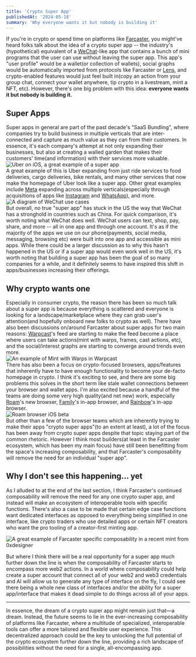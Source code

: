 ```yaml
---
title: 'Crypto Super App'
publishedAt: '2024-05-18'
summary: 'Why everyone wants it but nobody is building it'
---
```


If you're in crypto or spend time on platforms like [Farcaster](https://farcaster.xyz), you might've heard folks talk about the idea of a crypto super app -- the industry's (hypothetical) equivalent of a [WeChat](https://wechat.com)-like app that contains a bunch of mini programs that the user can use without leaving the super app. This app's "user profile" would be a wallet(or collection of wallets), social graphs would be automatically imported from protocols like Farcaster or [Lens](https://lens.xyz), and crypto-enabled features would just feel built in(copy an action from your group chat, connect your wallet anywhere, tip crypto in a livestream, mint a NFT, etc). However, there's one big problem with this idea: **everyone wants it but nobody is building it.**

## Super Apps

Super apps in general are part of the past decade's "SaaS Bundling", where companies try to build business in multiple verticals that are inter-connected and capture as much value as they can from their customers. In essence, it's each company's attempt at not only expanding their businesses, but also at creating a walled garden that makes their customers' time(and information) with their services more valuable.
<br/>
![Uber on iOS, a great example of a super app](https://res.cloudinary.com/dz3c2rl2o/image/upload/v1716068948/media/uber-bundled-ios-2024-transparent.png)
<br/>
A great example of this is Uber expanding from just ride services to food deliveries, cargo deliveries, bike rentals, and many other services that now make the homepage of Uber look like a super app. Other great examples include [Meta](https://meta.com) expanding across multiple verticals(especially through acquisitions of apps like [Instagram](https://instagram.com) and [WhatsApp](https://whatsapp.com)), and more. 
<br/>
![A diagram of WeChat use cases](https://res.cloudinary.com/dz3c2rl2o/image/upload/v1716069117/media/wechat-super-app-examples.png)
<br/>
But overall, no true "super app" has stuck in the US the way that WeChat has a stronghold in countries such as China. For quick comparison, it's worth noting what WeChat does well. WeChat users can text, shop, pay, share, and more -- all in one app and through one account. It's as if the majority of the apps we use on our phone(payments, social media, messaging, browsing etc) were built into one app and accessible as mini apps. While there could be a larger discussion as to why this hasn't happened in the US or if a super app would even work well in the US, it's worth noting that building a super app has been the goal of so many companies for a while, and it definitely seems to have inspired this shift in apps/businesses increasing their offerings. 

## Why crypto wants one

Especially in consumer crypto, the reason there has been so much talk about a super app is because everything is scattered and everyone is looking for a landscape/marketplace where they can grab user's attention(and hopefully onboard new folks to crypto as well). There have also been discussions on/around Farcaster about super apps for two main reasons: [Warpcast](https://warpcast.com)'s feed are starting to make the feed become a place where users can take actions(mint with warps, frames, cast actions, etc), and the social/interest graphs are starting to converge around trends even more. 
<br/>
![An example of Mint with Warps in Warpcast](https://res.cloudinary.com/dz3c2rl2o/image/upload/v1716069224/media/mint-with-warps-cast-ccarella-0xc251a131.png)
<br/>
There has also been a focus on crypto-focused browsers, apps/features that inherently have to have enough functionality to become your de-facto homepage in crypto. I think it's exciting to see, and there are some big problems this solves in the short term like stale wallet connections between your browser and wallet apps. I'm also excited because a handful of the teams are doing some very high quality(and net new) work, especially [Roam](https://roam.xyz)'s new browser, [Family](https://family.co)'s in-app browser, and [Rainbow](https://rainbow.me)'s in-app browser.
<br/>
![Roam browser iOS beta](https://res.cloudinary.com/dz3c2rl2o/image/upload/v1716069386/media/roam-ios-beta-2024-transparent.png)
<br/>
But other than a few of the browser teams which are inherently trying to make their apps "crypto super apps"(to an extent at least), a lot of the focus has been away from crypto super apps despite that topic staying part of the common rhetoric. However I think most builders(at least in the Farcaster ecosystem, which has been my main focus) have still been benefitting from the space's increasing composability, and that Farcaster's composability will remove the need for an individual "super app".

## Why I don't see this happening... yet

As I alluded to at the end of the last section, I think Farcaster's continued composability will remove the need for any one crypto super app, and instead will make an ecosystem of interoperable tools with specific functions. There's also a case to be made that certain edge case functions want dedicated interfaces as opposed to everything being simplified in one interface, like crypto traders who use detailed apps or certain NFT creators who want the pro tooling of a creator-first minting app.

![A great example of Farcaster specific composability in a recent mint from 0xdesigner](https://res.cloudinary.com/dz3c2rl2o/image/upload/v1716069488/media/0xdesigner-cast-0x43760d96_ubtu1a.png)

But where I think there will be a real opportunity for a super app much further down the line is when the composability of Farcaster starts to encompass more web2 actions. In a world where composability could help create a super account that connect all of your web2 and web3 credentials and AI will allow us to generate any type of interface on the fly, I could see there being a whole new class of interfaces and/or the ability for a super app/interface that makes it dead simple to do things across all of your apps.

---

In essence, the dream of a crypto super app might remain just that—a dream. Instead, the future seems to lie in the ever-increasing composability of platforms like Farcaster, where a multitude of specialized, interoperable tools can offer a more tailored and flexible user experience. This decentralized approach could be the key to unlocking the full potential of the crypto ecosystem further down the line, providing a rich landscape of possibilities without the need for a single, all-encompassing app.

